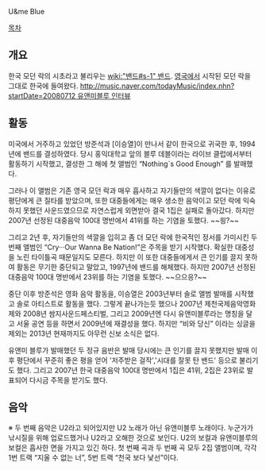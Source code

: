 U&me Blue

[[목차]]
== 개요 ==
한국 모던 락의 시초라고 불리우는 [[wiki:"밴드#s-1" 밴드]]. [[영국]]에서 시작된 모던 락을 그대로 한국에 들여왔다.
[[http://music.naver.com/todayMusic/index.nhn?startDate=20080712 유앤미블루 인터뷰]]

== 활동 ==
미국에서 거주하고 있었던 방준석과 [이승열]이 만나서 같이 한국으로 귀국한 후, 1994년에 밴드를 결성하였다. 당시 홍익대학교 앞의 블루 데블이라는 라이브 클럽에서부터 활동하기 시작했고, 결성한 그 해에 첫 앨범인 “Nothing`s Good Enough” 를 발매했다.

그러나 이 앨범은 기존 영국 모던 락과 매우 흡사하고 자기들만의 색깔이 없다는 이유로 평단에게 큰 질타를 받았으며, 또한 대중들에게는 매우 생소한 음악이고 모던 락에 익숙하지 못했던 사운드였으므로 자연스럽게 외면받아 결국 1집은 실패로 돌아갔다. 하지만 2007년 선정된 대중음악 100대 명반에서 41위를 하는 기염을 토했다. ~~읭?~~

그리고 2년 후, 자기들만의 색깔을 입히고 좀 더 모던 락에 한국적인 정서를 가미시킨 두번째 앨범인 “Cry···Our Wanna Be Nation!”은 주목을 받기 시작했다. 확실한 대중성을 노린 타이틀곡 때문일지도 모른다. 하지만 이 또한 대중들에게서 큰 인기를 끌지 못하여 활동은 무기한 중단되고 말았고, 1997년에 밴드를 해체했다. 하지만 2007년 선정된 대중음악 100대 명반에서 23위를 하는 기염을 토했다. ~~으으응?~~

중단 이후 방준석은 영화 음악 활동을, 이승열은 2003년부터 솔로 앨범 발매를 시작했고 솔로 아티스트로 활동을 했다. 그렇게 끝나가는듯 했으나 2007년 제천국제음악영화제와 2008년 쌈지사운드페스티벌, 그리고 2009년엔 다시 유앤미블루라는 명칭을 달고 서울 공연 등을 하면서 2009년에 재결성을 했다. 하지만 “비와 당신” 이라는 싱글을 제외는 2013년 현재까지도 아무런 신보 소식은 없다.

유앤미 블루가 발매했던 두 정규 음반은 발매 당시에는 큰 인기를 끌지 못했지만 발매 이후 평단에서 꾸준히 좋은 평을 얻어 '저주받은 걸작','시대를 잘못 탄 밴드' 등으로 불리기도 했다. 그리고 2007년 한국 대중음악 100대 명반에서 1집은 41위, 2집은 23위로 발표되어 다시금 주목을 받기도 했다.

== 음악 ==
{{{#!html
<object width="420" height="315"><param name="movie" value="http://www.youtube.com/v/89qgJ0xqhg8?hl=ko_KR&amp;version=3&amp;rel=0"></param><param name="allowFullScreen" value="true"></param><param name="allowscriptaccess" value="always"></param><embed src="http://www.youtube.com/v/89qgJ0xqhg8?hl=ko_KR&amp;version=3&amp;rel=0" type="application/x-shockwave-flash" width="420" height="315" allowscriptaccess="always" allowfullscreen="true"></embed></object>
}}}

{{{#!html
<object width="420" height="315"><param name="movie" value="http://www.youtube.com/v/1kEs5C4OVqQ?version=3&amp;hl=ko_KR&amp;rel=0"></param><param name="allowFullScreen" value="true"></param><param name="allowscriptaccess" value="always"></param><embed src="http://www.youtube.com/v/1kEs5C4OVqQ?version=3&amp;hl=ko_KR&amp;rel=0" type="application/x-shockwave-flash" width="420" height="315" allowscriptaccess="always" allowfullscreen="true"></embed></object>
}}}

※ 두 번째 음악은 U2라고 되어있지만 U2 노래가 아닌 유앤미블루 노래이다. 누군가가 낚시질을 위해 업로드했거나 U2라고 오해한 것으로 보인다. U2의 보컬과 유앤미블루의 보컬은 흡사한 면을 가지고 있긴 하다. 첫 번째 곡과 두 번째 곡 모두 2집 앨범이며, 각각 1번 트랙 “지울 수 없는 너”, 5번 트랙 “천국 보다 낯선”이다.
